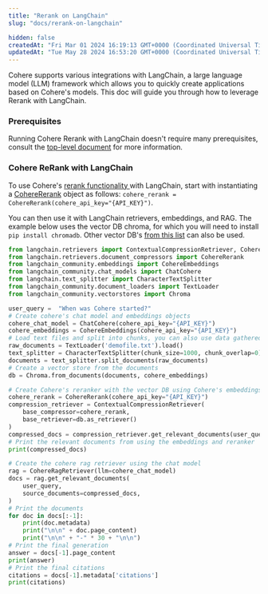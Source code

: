 ```yaml
---
title: "Rerank on LangChain"
slug: "docs/rerank-on-langchain"

hidden: false
createdAt: "Fri Mar 01 2024 16:19:13 GMT+0000 (Coordinated Universal Time)"
updatedAt: "Tue May 28 2024 16:53:20 GMT+0000 (Coordinated Universal Time)"
---
```

Cohere supports various integrations with LangChain, a large language model (LLM) framework which allows you to quickly create applications based on Cohere's models. This doc will guide you through how to leverage Rerank with LangChain. 

### Prerequisites

Running Cohere Rerank with LangChain doesn't require many prerequisites, consult the [top-level document](/docs/cohere-and-langchain) for more information.

### Cohere ReRank with LangChain

To use Cohere's [rerank functionality ](/docs/reranking) with LangChain, start with instantiating a [CohereRerank](https://github.com/langchain-ai/langchain/blob/master/libs/langchain/langchain/retrievers/document_compressors/cohere_rerank.py) object as follows: `cohere_rerank = CohereRerank(cohere_api_key="{API_KEY}")`.

You can then use it with LangChain retrievers, embeddings, and RAG. The example below uses the vector DB chroma, for which you will need to install `pip install chromadb`. Other vector DB's [from this list](https://python.langchain.com/docs/integrations/vectorstores) can also be used.

```python
from langchain.retrievers import ContextualCompressionRetriever, CohereRagRetriever
from langchain.retrievers.document_compressors import CohereRerank
from langchain_community.embeddings import CohereEmbeddings
from langchain_community.chat_models import ChatCohere
from langchain.text_splitter import CharacterTextSplitter
from langchain_community.document_loaders import TextLoader
from langchain_community.vectorstores import Chroma

user_query =  "When was Cohere started?"
# Create cohere's chat model and embeddings objects
cohere_chat_model = ChatCohere(cohere_api_key="{API_KEY}")
cohere_embeddings = CohereEmbeddings(cohere_api_key="{API_KEY}")
# Load text files and split into chunks, you can also use data gathered elsewhere in your application
raw_documents = TextLoader('demofile.txt').load()
text_splitter = CharacterTextSplitter(chunk_size=1000, chunk_overlap=0)
documents = text_splitter.split_documents(raw_documents)
# Create a vector store from the documents
db = Chroma.from_documents(documents, cohere_embeddings)

# Create Cohere's reranker with the vector DB using Cohere's embeddings as the base retriever
cohere_rerank = CohereRerank(cohere_api_key="{API_KEY}")
compression_retriever = ContextualCompressionRetriever(
    base_compressor=cohere_rerank, 
    base_retriever=db.as_retriever()
)
compressed_docs = compression_retriever.get_relevant_documents(user_query)
# Print the relevant documents from using the embeddings and reranker
print(compressed_docs)

# Create the cohere rag retriever using the chat model 
rag = CohereRagRetriever(llm=cohere_chat_model)
docs = rag.get_relevant_documents(
    user_query,
    source_documents=compressed_docs,
)
# Print the documents
for doc in docs[:-1]:
    print(doc.metadata)
    print("\n\n" + doc.page_content)
    print("\n\n" + "-" * 30 + "\n\n")
# Print the final generation 
answer = docs[-1].page_content
print(answer)
# Print the final citations 
citations = docs[-1].metadata['citations']
print(citations)
```

